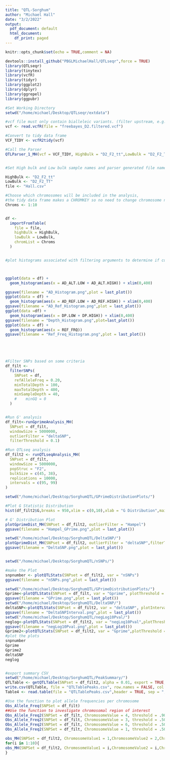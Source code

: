 ```yaml
---
title: "QTL-Sorghum"
author: "Michael Hall"
date: "3/2/2022"
output:
  pdf_document: default
  html_document:
    df_print: paged
---
```



```r
knitr::opts_chunk$set(echo = TRUE,comment = NA)
```



```r
devtools::install_github("PBGLMichaelHall/QTLseqr",force = TRUE)
library(QTLseqr)
library(tinytex)
library(vcfR)
library(tidyr)
library(ggplot2)
library(dplyr)
library(ggrepel)
library(ggpubr)

```


```r

#Set Working Directory
setwd("/home/michael/Desktop/QTLseqr/extdata")

#vcf file must only contain bialleleic variants. (filter upstream, e.g., with bcftools view -m2 -M2), also the QTLseqR functions will only take SNPS, ie, length of REF and ALT== 1
vcf <- read.vcfR(file = "freebayes_D2.filtered.vcf")

#Convert to tidy data frame
VCF_TIDY <- vcfR2tidy(vcf)

#Call the Parser
QTLParser_1_MH(vcf = VCF_TIDY, HighBulk = "D2_F2_tt",LowBulk = "D2_F2_TT")


#Set High bulk and Low bulk sample names and parser generated file name

HighBulk <- "D2_F2_tt"
LowBulk <- "D2_F2_TT"
file <- "Hall.csv"

#Choose which chromosomes will be included in the analysis,
#the tidy data frame makes a CHROMKEY so no need to change chromosome names
Chroms <- 1:10


df <-
  importFromTable(
    file = file,
    highBulk = HighBulk,
    lowBulk = LowBulk,
    chromList = Chroms
  ) 


#plot histograms associated with filtering arguments to determine if cut off values are appropriate



ggplot(data = df) +
  geom_histogram(aes(x = AD_ALT.LOW + AD_ALT.HIGH)) + xlim(0,400)

ggsave(filename = "AD_Histogram.png",plot = last_plot())
ggplot(data = df) +
  geom_histogram(aes(x = AD_REF.LOW + AD_REF.HIGH)) + xlim(0,400)
ggsave(filename = "AD_Ref_Histogram.png",plot = last_plot())
ggplot(data =df) +
  geom_histogram(aes(x = DP.LOW + DP.HIGH)) + xlim(0,400)
ggsave(filename = "Depth_Histogram.png",plot=last_plot())
ggplot(data = df) +
  geom_histogram(aes(x = REF_FRQ))
ggsave(filename = "Ref_Freq_Histogram.png",plot = last_plot())






```


```r

#Filter SNPs based on some criteria
df_filt <-
  filterSNPs(
    SNPset = df,
    refAlleleFreq = 0.20,
    minTotalDepth = 100,
    maxTotalDepth = 400,
    minSampleDepth = 40,
    #    minGQ = 0
  )


#Run G' analysis
df_filt<-runGprimeAnalysis_MH(
  SNPset = df_filt,
  windowSize = 5000000,
  outlierFilter = "deltaSNP",
  filterThreshold = 0.1)


```


```r

#Run QTLseq analysis
df_filt2 <- runQTLseqAnalysis_MH(
  SNPset = df_filt,
  windowSize = 5000000,
  popStruc = "F2",
  bulkSize = c(45, 38),
  replications = 10000,
  intervals = c(95, 99)
)

setwd("/home/michael/Desktop/SorghumQTL/GPrimeDistributionPlots/")

#Plot G Statistic Distribution
hist(df_filt2$G,breaks = 950,xlim = c(0,10),xlab = "G Distribution",main = "Histogram of G Values")

# G' Distribution Plot
plotGprimeDist_MH(SNPset = df_filt2, outlierFilter = "Hampel")
ggsave(filename = "Hampel_GPrime.png",plot = last_plot())

setwd("/home/michael/Desktop/SorghumQTL/DeltaSNP/")
plotGprimeDist_MH(SNPset = df_filt2, outlierFilter = "deltaSNP",filterThreshold = 0.1)
ggsave(filename = "DeltaSNP.png",plot = last_plot())


setwd("/home/michael/Desktop/SorghumQTL/nSNPs/")

#make the Plot
snpnumber <- plotQTLStats(SNPset = df_filt2, var = "nSNPs")
ggsave(filename = "nSNPs.png",plot = last_plot())

setwd("/home/michael/Desktop/SorghumQTL/GPrimeDistributionPlots/")
Gprime<-plotQTLStats(SNPset = df_filt, var = "Gprime", plotThreshold = TRUE, q = 0.01)
ggsave(filename = "GPrime.png",plot = last_plot())
setwd("/home/michael/Desktop/SorghumQTL/DeltaSNP/")
deltaSNP<-plotQTLStats(SNPset = df_filt2, var = "deltaSNP", plotIntervals  = TRUE)
ggsave(filename = "DeltaSNPInterval.png",plot = last_plot())
setwd("/home/michael/Desktop/SorghumQTL/negLog10Pval/")
neglog<-plotQTLStats(SNPset = df_filt2, var = "negLog10Pval",plotThreshold = TRUE,q=0.01,subset = c("1","3","4","6"))
ggsave(filename = "negLog10Pval.png",plot = last_plot())
Gprime2<-plotQTLStats(SNPset = df_filt2, var = "Gprime",plotThreshold = TRUE,q=0.01,subset = c("1","3","4","6"))
#plot the plots
snpnumber
Gprime
Gprime2
deltaSNP
neglog


#export summary CSV
setwd("/home/michael/Desktop/SorghumQTL/PeakSummary/")
QTLTable <- getQTLTable(SNPset = df_filt2, alpha = 0.01, export = TRUE, fileName = "my_BSA_QTL.csv")
write.csv(QTLTable, file = "QTLTablePeaks.csv", row.names = FALSE, col.names = TRUE)
Table4 <- read.table(file = "QTLTablePeaks.csv",header = TRUE, sep = ",", fill=TRUE)
```


```r
#Use the function to plot allele frequencies per chromosome
Obs_Allele_Freq(SNPSet = df_filt)
##Use the function to investigate chromosomal region of interest
Obs_Allele_Freq2(SNPSet = df_filt, ChromosomeValue = 4, threshold = .90)
Obs_Allele_Freq2(SNPSet = df_filt, ChromosomeValue = 3, threshold = .50)
Obs_Allele_Freq2(SNPSet = df_filt, ChromosomeValue = 6, threshold = .50)
Obs_Allele_Freq2(SNPSet = df_filt, ChromosomeValue = 1, threshold = .50)
```


```r

obs_MH(SNPSet = df_filt2, ChromosomeValue1 = 1,ChromosomeValue2 = 2,ChromosomeValue3 = 3,ChromosomeValue4 = 4, threshold = .01)
for(i in 1:10){
obs_MH(SNPSet = df_filt2, ChromosomeValue1 = i,ChromosomeValue2 = i,ChromosomeValue3 = i,ChromosomeValue4 = i, threshold = .01)
}

```
